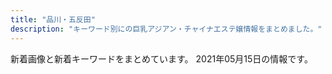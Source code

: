```yaml
---
title: "品川・五反田"
description: "キーワード別にの巨乳アジアン・チャイナエステ嬢情報をまとめました。"
---
```


新着画像と新着キーワードをまとめています。
2021年05月15日の情報です。

<DmmAffiliateIns />
<KeywordTable
  shops={
    [
    {
        "station": "JR\u4e94\u53cd\u7530\u99c5\u897f\u53e3",
        "img_links": [
            "https://tsukiwa.info/img/staff/mimi01.jpg",
            "https://tsukiwa.info/img/pickupGirl.png",
            "https://tsukiwa.info/img/bar_staff.png",
            "https://tsukiwa.info/img/news3.png",
            "https://tsukiwa.info/img/staff/rumi02.jpg",
            "https://tsukiwa.info/img/staff/25D27B66-E3AF-40C0-8FCC-46E9F266B409.jpeg",
            "https://tsukiwa.info/img/staff_top/20201219_2.jpg",
            "https://tsukiwa.info/img/staff/aya2101.jpg",
            "https://tsukiwa.info/img/staff/DB16BCF2-AF7E-404D-9FB5-9A45BE961351.jpeg",
            "https://tsukiwa.info/img/staff/rumi04.jpg",
            "https://tsukiwa.info/img/bar_gallery.png",
            "https://tsukiwa.info/img/staff_top/20201219_1.jpg",
            "https://tsukiwa.info/img/staff/yuna01.jpg",
            "https://tsukiwa.info/img/staff/A8BAF789-BD2B-4E7F-AB8A-224A2961B605.jpeg",
            "https://tsukiwa.info/img/staff/ruru1.jpg",
            "https://tsukiwa.info/img/staff/koko3.jpg",
            "https://tsukiwa.info/img/staff/222BADE2-61AA-4B66-91BD-3D9941250C4D.jpeg",
            "https://tsukiwa.info/img/bar_top1.png",
            "https://tsukiwa.info/img/staff/yuri001.jpg",
            "https://tsukiwa.info/img/top_map.jpg",
            "https://www.a-side.com/ad/koko/include/banner/koko_200x40.png",
            "https://tsukiwa.info/img/news1.png",
            "https://tsukiwa.info/img/staff/no_image.jpg",
            "https://tsukiwa.info/img/akusesu-top0.jpg",
            "https://tsukiwa.info/img/bar_profile.png",
            "https://tsukiwa.info/img/event/camp03.jpg",
            "https://tsukiwa.info/img/staff/25BBCA31-1291-40E0-9FEC-CAF6E5B8D811.jpeg",
            "https://tsukiwa.info/img/staff/mimi20202.jpg",
            "https://tsukiwa.info/img/staff/909C372F-1613-4B7E-89C8-1A527D79FCC6.jpeg"
        ],
        "url": "https://tsukiwa.info/",
        "keywords": {},
        "name": "\u6708\u306e\u548c"
    },
    {
        "url": "http://es-mirei.com/",
        "keywords": {
            "86": 2,
            "85": 2,
            "88": 2,
            "87": 4,
            "E": 8
        },
        "name": "\u7f8e\u4f36",
        "img_links": [
            "http://es-mirei.com/staffPhoto/s20170911152114.jpg",
            "http://es-mirei.com/staffPhoto/b20170908125528.jpg",
            "http://es-mirei.com/staffPhoto/b20170911152129.jpg",
            "http://es-mirei.com/staffPhoto/s20170728165256.jpg",
            "http://es-mirei.com/staffPhoto/b20180209180323.jpg",
            "http://es-mirei.com/staffPhoto/b20170728165302.jpg",
            "http://es-mirei.com/images/noImg.jpg",
            "http://es-mirei.com/staffPhoto/b20170728165256.jpg",
            "http://es-mirei.com/staffPhoto/b20170911152114.jpg",
            "http://es-mirei.com/staffPhoto/s20180613122502.jpg",
            "http://es-mirei.com/images/store/04.jpg",
            "http://es-mirei.com/staffPhoto/s20170911152129.jpg",
            "http://es-mirei.com/images/returnStaffBtn.png",
            "http://es-mirei.com/images/s3Slider1Images/02.jpg",
            "http://es-mirei.com/staffPhoto/s20170908125528.jpg",
            "http://es-mirei.com/images/store/06.jpg",
            "http://es-mirei.com/images/s3Slider1Images/03.jpg",
            "http://es-mirei.com/staffPhoto/s20170728165536.jpg",
            "http://es-mirei.com/staffPhoto/s20170728165302.jpg",
            "http://es-mirei.com/staffPhoto/b20170728165536.jpg",
            "http://es-mirei.com/images/store/01.jpg",
            "http://es-mirei.com/images/store/02.jpg",
            "http://es-mirei.com/staffPhoto/b20180613122502.jpg",
            "http://es-mirei.com/images/store/05.jpg",
            "http://es-mirei.com/images/store/03.jpg",
            "http://es-mirei.com/images/s3Slider1Images/01.jpg",
            "http://es-mirei.com/staffPhoto/s20180209180323.jpg"
        ],
        "station": "JR\u4e94\u53cd\u7530\u99c5\u897f\u53e3"
    },
    {
        "url": "http://www.kouroku-este.com/",
        "name": "\u5eb7\u7984",
        "keywords": {
            "C": 15
        },
        "station": "JR\u54c1\u5ddd\u99c5\u9ad8\u8f2a\u53e3",
        "img_links": [
            "http://www.kouroku-este.com/img/staff/aaa/aaa1.jpg",
            "http://www.kouroku-este.com/img/menu/info_r.jpg",
            "http://www.kouroku-este.com/img/system/service02.jpg",
            "http://www.kouroku-este.com/img/staff/eee/s-eee1.jpg",
            "http://www.kouroku-este.com/img/top/listmark1.png",
            "http://www.kouroku-este.com/img/staff/eee/s-eee2.jpg",
            "http://www.kouroku-este.com/img/staff/bbb/bbb1.jpg",
            "http://www.kouroku-este.com/img/system/service01.jpg",
            "http://www.kouroku-este.com/img/staff/fff/s-fff1.jpg",
            "http://www.kouroku-este.com/img/staff/ccc/ccc1.jpg",
            "http://www.kouroku-este.com/img/staff/ggg/ggg1.jpg",
            "http://www.kouroku-este.com/img/staff/fff/s-fff2.jpg",
            "http://www.kouroku-este.com/img/staff/ccc/ccc2.jpg",
            "http://www.kouroku-este.com/img/staff/aaa/aaa2.jpg"
        ]
    },
    {
        "name": "\u30c8\u30f3\u30dd\u30fc",
        "station": "JR\u4e94\u53cd\u7530\u99c5\u897f\u53e3",
        "url": "http://hi-msg.com/tonpoh/",
        "img_links": [
            "http://hi-msg.com/tonpoh/images/p-13-1.jpg",
            "http://hi-msg.com/tonpoh/images/p-11-1.jpg",
            "http://hi-msg.com/tonpoh/images/p-12.jpg",
            "http://hi-msg.com/tonpoh/images/s5.png",
            "http://hi-msg.com/tonpoh/images/p-5.jpg",
            "http://hi-msg.com/tonpoh/images/p-8.jpg",
            "http://hi-msg.com/tonpoh/images/p-12-1.jpg",
            "http://hi-msg.com/tonpoh/images/s8.png",
            "http://hi-msg.com/tonpoh/images/p-6.jpg",
            "http://hi-msg.com/tonpoh/images/p-2.jpg",
            "http://hi-msg.com/tonpoh/images/p-10-1.jpg",
            "http://hi-msg.com/tonpoh/images/s4.jpg",
            "http://hi-msg.com/tonpoh/images/p-9.jpg",
            "http://hi-msg.com/tonpoh/images/p-4.jpg",
            "http://hi-msg.com/tonpoh/images/s9.png",
            "http://hi-msg.com/tonpoh/images/tit-sys.png",
            "http://hi-msg.com/tonpoh/images/p-0.jpg",
            "http://hi-msg.com/tonpoh/images/fla-3.png",
            "http://hi-msg.com/tonpoh/images/botton.png",
            "http://hi-msg.com/tonpoh/images/line.png",
            "http://hi-msg.com/tonpoh/images/p-11.jpg",
            "http://hi-msg.com/tonpoh/images/p-1.jpg",
            "http://hi-msg.com/tonpoh/images/ll.png",
            "http://hi-msg.com/tonpoh/images/l.png",
            "http://hi-msg.com/tonpoh/images/s6.png",
            "http://hi-msg.com/tonpoh/images/p-7-1.jpg",
            "http://hi-msg.com/tonpoh/images/p-14-1.jpg",
            "http://hi-msg.com/tonpoh/images/p-9-1.jpg",
            "http://hi-msg.com/tonpoh/images/p-6-1.jpg",
            "http://hi-msg.com/tonpoh/images/p-10.jpg",
            "http://hi-msg.com/tonpoh/images/tit-staff.png",
            "http://hi-msg.com/tonpoh/images/fla.png",
            "http://hi-msg.com/tonpoh/images/p-8-1.jpg",
            "http://hi-msg.com/tonpoh/images/s1.png",
            "http://hi-msg.com/tonpoh/images/fla-1.png",
            "http://hi-msg.com/tonpoh/images/no.png",
            "http://hi-msg.com/tonpoh/images/p-13.jpg",
            "http://hi-msg.com/tonpoh/images/p-7.jpg",
            "http://hi-msg.com/tonpoh/images/p-14.jpg"
        ],
        "keywords": {}
    },
    {
        "keywords": {},
        "img_links": [
            "http://p-fly.work/staff/mai.jpg",
            "http://p-fly.work/staff/yuyu.jpg",
            "http://p-fly.work/images/12.jpg",
            "http://p-fly.work/images/b2.jpg",
            "http://p-fly.work/staff/yuki.jpg",
            "http://p-fly.work/images/b3.jpg",
            "http://p-fly.work/images/13.jpg",
            "http://p-fly.work/images/sys1.jpg",
            "http://p-fly.work/images/10.jpg",
            "http://p-fly.work/staff/sara.jpg",
            "http://p-fly.work/images/mobile.jpg",
            "http://p-fly.work/images/line.png",
            "http://p-fly.work/images/interior_t.png",
            "http://p-fly.work/images/7.jpg",
            "http://p-fly.work/img/sara1.jpg",
            "http://p-fly.work/images/news.jpg",
            "http://p-fly.work/staff/koko.jpg",
            "http://p-fly.work/images/ac1.jpg",
            "http://p-fly.work/images/sys3.jpg",
            "http://p-fly.work/images/int1.jpg",
            "http://p-fly.work/img/yuki1.jpg",
            "http://p-fly.work/images/sys4.png",
            "http://p-fly.work/img/mai1.jpg",
            "http://p-fly.work/images/staff_t.png",
            "http://p-fly.work/images/1.jpg",
            "http://p-fly.work/images/int2.png",
            "http://p-fly.work/images/b1.jpg",
            "http://p-fly.work/img/koko1.jpg",
            "http://p-fly.work/images/tr.jpg",
            "http://p-fly.work/images/head.png",
            "http://p-fly.work/img/yuyu1.jpg",
            "http://p-fly.work/images/sys2.jpg"
        ],
        "station": "JR\u4e94\u53cd\u7530\u99c5\u897f\u53e3",
        "name": "\u7d2b\u306e\u8776",
        "url": "http://p-fly.work/"
    },
    {
        "station": "\u6238\u8d8a\u9280\u5ea7\u99c5",
        "name": "\u30e9\u30ad\u30e5\u30a2",
        "img_links": [
            "http://lacure.link/images/r3.jpg",
            "http://lacure.link/images/top2.jpg",
            "http://lacure.link/images/g0.jpg",
            "http://lacure.link/images/r6.jpg",
            "http://lacure.link/images/s1.jpg",
            "http://lacure.link/images/kiki.jpg",
            "http://lacure.link/images/r2.jpg",
            "http://lacure.link/images/g1.jpg",
            "http://lacure.link/images/g3.jpg",
            "http://lacure.link/images/s_staff.png",
            "http://lacure.link/images/kol.jpg",
            "http://lacure.link/images/r1.jpg",
            "http://lacure.link/images/left3.png",
            "http://lacure.link/images/gb01.png",
            "http://lacure.link/images/asali.jpg",
            "http://lacure.link/images/news.png",
            "http://lacure.link/images/r4.jpg",
            "http://lacure.link/images/g6.jpg",
            "http://lacure.link/images/r5.jpg",
            "http://lacure.link/images/zi.png",
            "http://lacure.link/images/g5.jpg",
            "http://lacure.link/images/yuki.jpg",
            "http://lacure.link/images/g2.jpg",
            "http://lacure.link/images/face.png",
            "http://lacure.link/images/sayuri.jpg"
        ],
        "url": "http://lacure.link/",
        "keywords": {}
    },
    {
        "img_links": [
            "http://gotanda.pepper.jp/gotanda001.jpg",
            "http://gotanda.pepper.jp/m048.png",
            "http://gotanda.pepper.jp/m173.jpg",
            "http://gotanda.pepper.jp/1-01.png",
            "http://gotanda.pepper.jp/20151109231038834554.jpg",
            "http://gotanda.pepper.jp/m049.png",
            "http://gotanda.pepper.jp/m02272.jpg"
        ],
        "name": "\u4e94\u53cd\u7530\u30e1\u30c7\u30a3\u30ab\u30eb\u30a8\u30f3",
        "keywords": {},
        "station": "JR\u4e94\u53cd\u7530\u99c5\u897f\u53e3",
        "url": "http://gotanda.pepper.jp/"
    },
    {
        "img_links": [
            "http://www.relax-fuyou.info/img/sta20.jpg",
            "http://www.relax-fuyou.info/img/st7.jpg",
            "http://www.relax-fuyou.info/img/sta15.jpg",
            "http://www.relax-fuyou.info/img/top.jpg",
            "http://www.relax-fuyou.info/img/st10.jpg",
            "http://www.relax-fuyou.info/img/st141.jpg",
            "http://www.relax-fuyou.info/i/img/st110.jpg",
            "http://www.relax-fuyou.info/img/st150.jpg",
            "http://www.relax-fuyou.info/i/img/st201.jpg",
            "http://www.relax-fuyou.info/i/img/st17.jpg",
            "http://www.relax-fuyou.info/img/r9.jpg",
            "http://www.relax-fuyou.info/img/st5.jpg",
            "http://www.relax-fuyou.info/img/sta5.jpg",
            "http://www.relax-fuyou.info/img/sta16.jpg",
            "http://www.relax-fuyou.info/i/img/st181.jpg",
            "http://www.relax-fuyou.info/img/st171.jpg",
            "http://www.relax-fuyou.info/img/sta18.jpg",
            "http://www.relax-fuyou.info/i/img/st160.jpg",
            "http://www.relax-fuyou.info/img/sta1.jpg",
            "http://www.relax-fuyou.info/img/sta17.jpg",
            "http://www.relax-fuyou.info/img/st42.jpg",
            "http://www.relax-fuyou.info/i/img/top.jpg",
            "http://www.relax-fuyou.info/img/st8.jpg",
            "http://www.relax-fuyou.info/img/st1.jpg",
            "http://www.relax-fuyou.info/i/img/st191.jpg",
            "http://www.relax-fuyou.info/i/img/st140.jpg",
            "http://www.relax-fuyou.info/i/img/st5.jpg",
            "http://www.relax-fuyou.info/img/st161.jpg",
            "http://www.relax-fuyou.info/i/img/r1.jpg",
            "http://www.relax-fuyou.info/img/st41.jpg",
            "http://www.relax-fuyou.info/img/st17.jpg",
            "http://www.relax-fuyou.info/img/st191.jpg",
            "http://www.relax-fuyou.info/i/img/st10.jpg",
            "http://www.relax-fuyou.info/img/st181.jpg",
            "http://www.relax-fuyou.info/img/st201.jpg",
            "http://www.relax-fuyou.info/img/sta19.jpg",
            "http://www.relax-fuyou.info/img/st71.jpg",
            "http://www.relax-fuyou.info/i/img/st11.jpg",
            "http://www.relax-fuyou.info/img/st72.jpg",
            "http://www.relax-fuyou.info/i/img/r2.jpg",
            "http://www.relax-fuyou.info/i/img/sta20.jpg",
            "http://www.relax-fuyou.info/img/st140.jpg",
            "http://www.relax-fuyou.info/img/st160.jpg",
            "http://www.relax-fuyou.info/img/sta8.jpg",
            "http://www.relax-fuyou.info/i/img/st8.jpg",
            "http://www.relax-fuyou.info/img/st110.jpg",
            "http://www.relax-fuyou.info/i/img/r3.jpg",
            "http://www.relax-fuyou.info/i/img/st9.jpg",
            "http://www.relax-fuyou.info/img/st11.jpg",
            "http://www.relax-fuyou.info/i/img/st42.jpg"
        ],
        "station": "JR\u4e94\u53cd\u7530\u99c5\u6771\u53e3",
        "keywords": {
            "G": 1,
            "87": 2,
            "84": 5,
            "86": 2,
            "90": 2,
            "E": 5,
            "D": 5,
            "88": 3,
            "C": 3
        },
        "name": "\u8299\u84c9\uff5e\u30d5\u30e8\u30a6\uff5e",
        "url": "http://www.relax-fuyou.info/"
    },
    {
        "keywords": {
            "C": 8
        },
        "img_links": [
            "http://www.kenkou-house.info/img/m5.png",
            "http://www.kenkou-house.info/img/s14.jpg",
            "http://www.kenkou-house.info/img/s12.jpg",
            "http://www.kenkou-house.info/img/play.png",
            "http://www.kenkou-house.info/img/s1.jpg",
            "http://www.kenkou-house.info/img/s21.jpg",
            "http://www.kenkou-house.info/img/Himawari_200_40.png",
            "http://www.kenkou-house.info/img/m1.png",
            "http://www.kenkou-house.info/img/s22.jpg",
            "http://www.kenkou-house.info/img/m6.png",
            "http://www.kenkou-house.info/img/m2.png",
            "http://www.kenkou-house.info/img/body-.png",
            "http://www.kenkou-house.info/img/s4.jpg",
            "http://www.kenkou-house.info/img/s91.jpg",
            "http://www.kenkou-house.info/img/m8.png",
            "http://www.kenkou-house.info/img/s11.jpg",
            "http://www.kenkou-house.info/img/s16.jpg",
            "http://www.kenkou-house.info/img/s13.jpg",
            "http://www.kenkou-house.info/img/s17.jpg",
            "http://www.kenkou-house.info/img/door.png",
            "http://www.kenkou-house.info/img/m4.png",
            "http://www.kenkou-house.info/img/s.png",
            "http://www.kenkou-house.info/img/s7.jpg",
            "http://www.kenkou-house.info/img/m3.png",
            "http://www.kenkou-house.info/img/head.png",
            "http://www.kenkou-house.info/img/s20.jpg",
            "http://www.kenkou-house.info/img/Himawari_88_31.png",
            "http://www.kenkou-house.info/img/bottmo-left.png",
            "http://www.kenkou-house.info/img/m7.png",
            "http://www.kenkou-house.info/img/Himawari_468_60.png",
            "http://www.kenkou-house.info/img/Himawari_160_45.png",
            "http://www.kenkou-house.info/img/s15.jpg",
            "http://www.kenkou-house.info/img/s33.jpg",
            "http://www.kenkou-house.info/img/bottmo-ritght.png",
            "http://www.kenkou-house.info/img/s61.jpg"
        ],
        "station": "JR\u4e94\u53cd\u7530\u99c5\u6771\u53e3",
        "name": "\u3072\u307e\u308f\u308a",
        "url": "http://www.kenkou-house.info/"
    },
    {
        "img_links": [],
        "url": "https://i-house.aoaoeo.com/",
        "station": "JR\u4e94\u53cd\u7530\u99c5\u897f\u53e3",
        "keywords": {},
        "name": "\u7652\u3057\u30cf\u30a6\u30b9"
    },
    {
        "name": "\u82b1\u8863",
        "img_links": [
            "http://hanagoromo.work/s1.png",
            "http://hanagoromo.work/staff_t.jpg",
            "http://hanagoromo.work/eri.jpg",
            "http://hanagoromo.work/rina2.jpeg",
            "http://hanagoromo.work/head.jpg",
            "http://hanagoromo.work/yuna2.jpg",
            "http://hanagoromo.work/2.jpg",
            "http://hanagoromo.work/b3.jpg",
            "http://hanagoromo.work/mens-esthe1.png",
            "http://hanagoromo.work/nana2.jpg",
            "http://hanagoromo.work/tina2.jpg",
            "http://hanagoromo.work/b2.jpg",
            "http://hanagoromo.work/6.jpg",
            "http://hanagoromo.work/hitomi1.jpg",
            "http://hanagoromo.work/3.jpg",
            "http://hanagoromo.work/main_top.jpg",
            "http://hanagoromo.work/yuna1.jpg",
            "http://hanagoromo.work/1.jpg",
            "http://hanagoromo.work/miyuki1.jpg",
            "http://hanagoromo.work/4.jpg",
            "http://hanagoromo.work/interior1.jpg",
            "http://hanagoromo.work/int2.jpg",
            "http://hanagoromo.work/mio1.jpg",
            "http://hanagoromo.work/mio.jpg",
            "http://hanagoromo.work/nana.jpg",
            "http://hanagoromo.work/ai3.jpg",
            "http://hanagoromo.work/rina1.jpeg",
            "http://hanagoromo.work/rie1.jpg",
            "http://hanagoromo.work/miyuki.jpg",
            "http://hanagoromo.work/sys.jpg",
            "http://hanagoromo.work/yuki.jpg",
            "http://hanagoromo.work/mio2.jpg",
            "http://hanagoromo.work/hitomi2.jpg",
            "http://hanagoromo.work/yuyu.jpg",
            "http://hanagoromo.work/miko.jpg",
            "http://hanagoromo.work/112.jpg",
            "http://hanagoromo.work/sayaka.jpg",
            "http://hanagoromo.work/ta.png",
            "http://hanagoromo.work/b1.jpg",
            "http://hanagoromo.work/ai2.jpg",
            "http://hanagoromo.work/yumi1.jpg",
            "http://hanagoromo.work/nana1.jpg",
            "http://hanagoromo.work/yumi.jpg",
            "http://hanagoromo.work/hitomi.jpg",
            "http://hanagoromo.work/tina.jpg",
            "http://hanagoromo.work/interior_t.jpg"
        ],
        "station": "JR\u4e94\u53cd\u7530\u99c5",
        "url": "http://hanagoromo.work/",
        "keywords": {}
    },
    {
        "url": "http://www.relax-cs.com/",
        "img_links": [
            "http://www.relax-cs.com/ncss/nav/nav-003.jpg",
            "http://www.relax-cs.com/ncss/staff0401.jpg",
            "http://www.relax-cs.com/ncss/nav/nav-002.jpg",
            "http://www.relax-cs.com/ncss/top001.jpg",
            "http://www.relax-cs.com/ncss/staff01.jpg",
            "http://www.relax-cs.com/ncss/nav/nav-005.jpg",
            "http://www.relax-cs.com/ncss/top02-left.jpg",
            "http://www.relax-cs.com/ncss/nav/nav-006.jpg",
            "http://www.relax-cs.com/ncss/staff02.jpg",
            "http://www.relax-cs.com/ncss/tel.png",
            "http://www.relax-cs.com/ncss/nav/nav-004.jpg",
            "http://www.relax-cs.com/ncss/top03.jpg",
            "http://www.relax-cs.com/ncss/nav/nav-001.jpg"
        ],
        "name": "\u30ea\u30e9\u30af\u30bc\u30fc\u30b7\u30e7\u30f3\u862d",
        "keywords": {},
        "station": "JR\u4e94\u53cd\u7530\u99c5\u897f\u53e3"
    }
]
}
/>
<DmmAffiliateScript />
